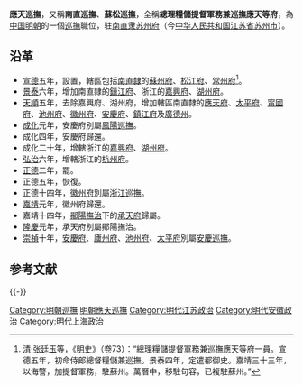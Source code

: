 '''應天巡撫'''，又稱'''南直巡撫'''、'''蘇松巡撫'''，全稱'''總理糧儲提督軍務兼巡撫應天等府'''，為[[中国|中国]][[明朝|明朝]]的一個[[巡撫|巡撫]]職位，驻[[南直隶|南直隶]][[苏州府|苏州府]]（今[[中华人民共和国|中华人民共和国]][[江苏省|江苏省]][[苏州市|苏州市]]）。

==沿革==
* [[宣德|宣德]]五年，設置，轄區包括[[南直隸|南直隸]]的[[蘇州府|蘇州府]]、[[松江府|松江府]]、[[常州府|常州府]]<ref>[[清|清]]·[[张廷玉|张廷玉]]等，《[[明史|明史]]》（卷73）：“總理糧儲提督軍務兼巡撫應天等府一員。宣德五年，初命侍郎總督糧儲兼巡撫。景泰四年，定遣都御史。嘉靖三十三年，以海警，加提督軍務，駐蘇州。萬曆中，移駐句容，已複駐蘇州。”</ref>。
* [[景泰_(明朝)|景泰]]六年，增加南直隸的[[鎮江府|鎮江府]]、浙江的[[嘉興府|嘉興府]]、[[湖州府|湖州府]]。
* [[天顺_(明朝)|天順]]五年，去除嘉興府、湖州府，增加轄區南直隸的[[应天府_(明朝)|應天府]]、[[太平府_(安徽省)|太平府]]、[[甯國府|甯國府]]、[[池州府|池州府]]、[[徽州府|徽州府]]、[[安慶府|安慶府]]、[[鎮江府|鎮江府]]及[[廣德州|廣德州]]。
* [[成化|成化]]元年，安慶府別屬[[鳳陽巡撫|鳳陽巡撫]]。
* 成化四年，安慶府歸還。
* 成化二十年，增轄浙江的[[嘉興府|嘉興府]]、[[湖州府|湖州府]]。
* [[弘治_(明朝)|弘治]]六年，增轄浙江的[[杭州府|杭州府]]。
* [[正德_(明朝)|正德]]二年，罷。
* 正德五年，恢復。
* 正德十四年，[[徽州府|徽州府]]別屬[[浙江巡撫|浙江巡撫]]。
* [[嘉靖|嘉靖]]元年，徽州府歸還。
* 嘉靖十四年，[[鄖陽撫治|鄖陽撫治]]下的[[承天府|承天府]]歸屬。
* [[隆庆_(明朝)|隆慶]]元年，承天府別屬鄖陽撫治。
* [[崇禎|崇禎]]十年，[[安慶府|安慶府]]、[[廬州府|廬州府]]、[[池州府|池州府]]、[[太平府_(安徽省)|太平府]]別屬[[安慶巡撫|安慶巡撫]]。

== 参考文献 ==
{{Reflist}}

{{-}}
{{明朝巡撫}}
{{明朝小作品}}
[[Category:明朝巡撫|Category:明朝巡撫]]
[[Category:明朝應天巡撫|]]
[[Category:明代江苏政治|Category:明代江苏政治]]
[[Category:明代安徽政治|Category:明代安徽政治]]
[[Category:明代上海政治|Category:明代上海政治]]